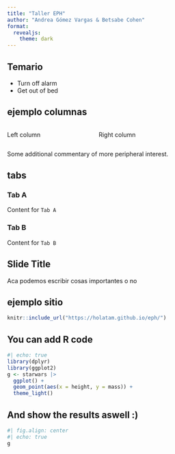 ```yaml
---
title: "Taller EPH"
author: "Andrea Gómez Vargas & Betsabe Cohen"
format:
  revealjs: 
    theme: dark
---
```


##  {background-color="black" background-image="portada.png" background-size="1800px" background-repeat="repeat"}

## Temario

-   Turn off alarm
-   Get out of bed

## ejemplo columnas

::: columns
::: {.column width="40%"}
Left column
:::

::: {.column width="60%"}
Right column
:::
:::

::: aside
Some additional commentary of more peripheral interest.
:::

## tabs

::: panel-tabset
### Tab A

Content for `Tab A`

### Tab B

Content for `Tab B`
:::

## Slide Title {background-color="aquamarine"}

Aca podemos escribir cosas importantes o no

## ejemplo sitio

```r
knitr::include_url("https://holatam.github.io/eph/")
```

## You can add R code

```r
#| echo: true
library(dplyr)
library(ggplot2)
g <- starwars |> 
  ggplot() +
  geom_point(aes(x = height, y = mass)) +
  theme_light()
```

## And show the results aswell :)

```r
#| fig.align: center
#| echo: true
g 
```

